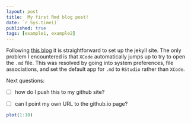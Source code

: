 ```yaml
---
layout: post
title:  My first Rmd blog post!
date: `r Sys.time()`
published: true
tags: [example1, example2]
---
```


Following [this blog](http://brendanrocks.com/blogging-with-rmarkdown-knitr-jekyll/) it is straightforward to set up the jekyll site. The only problem I encountered is that `XCode` automatically jumps up to try to open the `.md` file. This was resolved by going into system preferences, file associations, and set the default app for `.md` to `RStudio` rather than `XCode`. 

Next questions:

- [ ] how do I push this to my github site?

- [ ] can I point my own URL to the github.io page?

```r
plot(1:10)
```

